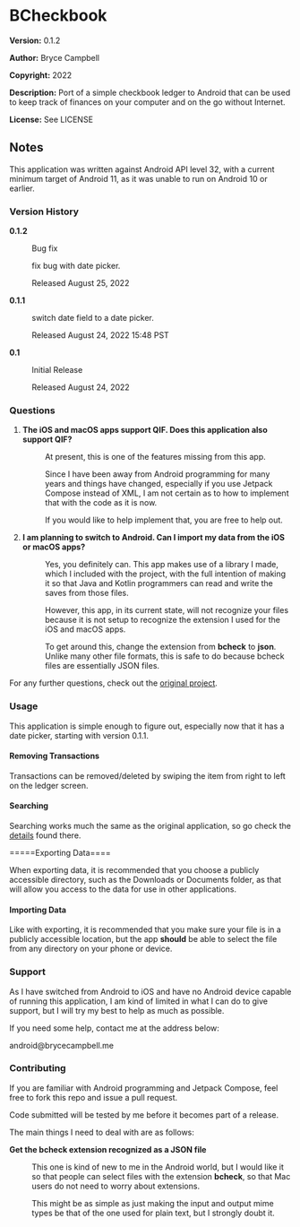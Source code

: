 =BCheckbook=

'''Version:''' 0.1.2

'''Author:'''  Bryce Campbell

'''Copyright:''' 2022

'''Description:''' Port of a simple checkbook ledger to Android that can be used to keep track of finances on your computer and on the go without Internet.

'''License:''' See LICENSE

==Notes==

This application was written against Android API level 32, with a current minimum target of Android 11, as it was unable to run on Android 10 or earlier.

===Version History===

<dl>
<dt style="font-weight:bold">0.1.2</dt>
<dd>
<p>Bug fix</p>
<p>fix bug with date picker.</p>
<p>Released August 25, 2022</p>
</dd>
<dt style="font-weight:bold">0.1.1</dt>
<dd>
<p>switch date field to a date picker.</p>
<p>Released August 24, 2022 15:48 PST</p>
</dd>
<dt style="font-weight:bold">0.1</dt>
<dd>
<p>Initial Release</p>
<p>Released August 24, 2022</p>
</dd>
</dl>

===Questions===

<ol>
<li>
<dl>
<dt style="font-weight:bold">The iOS and macOS apps support QIF. Does this application also support QIF?</dt>
<dd>
<p>At present, this is one of the features missing from this app.</p>
<p>Since I have been away from Android programming for many years 
and things have changed, especially if you use Jetpack Compose instead of XML, I am not certain as to how to implement that with the code 
as it is now.</p>
<p>If you would like to help implement that, you are free to help out.</p>
</dd>
</dl>
</li>
<li>
<dl>
<dt style="font-weight:bold">I am planning to switch to Android. Can I import my data from the iOS or macOS apps?</dt>
<dd>
<p>Yes, you definitely can. This app makes use of a library I made, which I included with the project, with the full intention 
of making it so that Java and Kotlin programmers can read and write the saves from those files.</p>
<p>However, this app, in its current state, will not recognize your files 
because it is not setup to recognize the extension I used for the iOS and macOS apps.</p>
<p>To get around this, change the extension from <strong>bcheck</strong> to <strong>json</strong>. 
Unlike many other file formats, this is safe to do because bcheck files are essentially JSON files.</p>
</dd>
</dl>
</li>
</ol>

For any further questions, check out the <a href="https://github.com/bryceac/BCheckbook">original project</a>.

===Usage===

This application is simple enough to figure out, 
especially now that it has a date picker, starting with version 0.1.1.

====Removing Transactions====

Transactions can be removed/deleted 
by swiping the item from right to left on the ledger screen.

====Searching====

Searching works much the same as the original application, 
so go check the <a href="https://github.com/bryceac/BCheckbook/blob/main/README.mediawiki#Searching_Records">details</a> found there.

=====Exporting Data====

When exporting data, 
it is recommended that you choose a publicly accessible directory, 
such as the Downloads or Documents folder, 
as that will allow you access to the data for use in other applications.

====Importing Data====

Like with exporting, it is recommended 
that you make sure your file is in a publicly accessible location, 
but the app <strong>should</strong> 
be able to select the file from any directory on your phone or device.

===Support===

As I have switched from Android to iOS and 
have no Android device capable of running this application, 
I am kind of limited in what I can do to give support, 
but I will try my best to help as much as possible.

If you need some help, contact me at the address below:

android@brycecampbell.me

===Contributing===

If you are familiar with Android programming and Jetpack Compose, feel free to fork this repo and issue a pull request.

Code submitted will be tested by me before it becomes part of a release.

The main things I need to deal with are as follows:

<dl>
<dt style="font-weight:bold">Get the bcheck extension recognized as a JSON file</dt>
<dd>
<p>This one is kind of new to me in the Android world, but I would like it so that people can select files with the extension 
<strong>bcheck</strong>, so that Mac users do not need to worry about extensions.</p>
<p>This might be as simple as just making the input and output mime types be that of the one used for plain text, 
but I strongly doubt it.</p>
</dd>
</dl>
